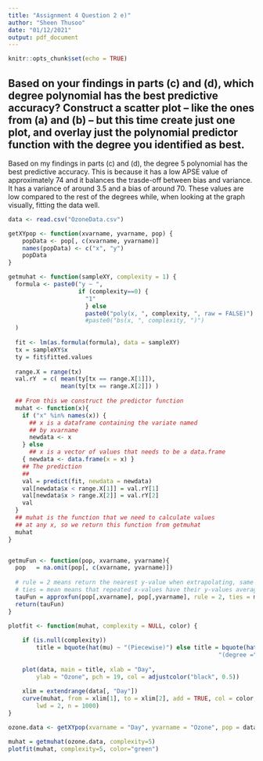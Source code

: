 ```yaml
---
title: "Assignment 4 Question 2 e)"
author: "Sheen Thusoo"
date: "01/12/2021"
output: pdf_document
---
```


```r
knitr::opts_chunk$set(echo = TRUE)
```

## Based on your findings in parts (c) and (d), which degree polynomial has the best predictive accuracy? Construct a scatter plot -- like the ones from (a) and (b) -- but this time create just one plot, and overlay just the polynomial predictor function with the degree you identified as best. 

Based on my findings in parts (c) and (d), the degree 5 polynomial has the best predictive accuracy. This is because it has a low APSE value of approximately 74 and it balances the trasde-off between bias and variance. It has a variance of around 3.5 and a bias of around 70. These values are low compared to the rest of the degrees while, when looking at the graph visually, fitting the data well.

``` r
data <- read.csv("OzoneData.csv")
```

``` r
getXYpop <- function(xvarname, yvarname, pop) {
    popData <- pop[, c(xvarname, yvarname)]
    names(popData) <- c("x", "y")
    popData
}

getmuhat <- function(sampleXY, complexity = 1) {
  formula <- paste0("y ~ ",
                    if (complexity==0) {
                      "1"
                      } else 
                      paste0("poly(x, ", complexity, ", raw = FALSE)") 
                      #paste0("bs(x, ", complexity, ")") 
  )
  
  fit <- lm(as.formula(formula), data = sampleXY)
  tx = sampleXY$x
  ty = fit$fitted.values
  
  range.X = range(tx)
  val.rY  = c( mean(ty[tx == range.X[1]]), 
               mean(ty[tx == range.X[2]]) )
  
  ## From this we construct the predictor function
  muhat <- function(x){
    if ("x" %in% names(x)) {
      ## x is a dataframe containing the variate named
      ## by xvarname
      newdata <- x
    } else 
      ## x is a vector of values that needs to be a data.frame
    { newdata <- data.frame(x = x) }
    ## The prediction
    ## 
    val = predict(fit, newdata = newdata)
    val[newdata$x < range.X[1]] = val.rY[1]
    val[newdata$x > range.X[2]] = val.rY[2]
    val
  }
  ## muhat is the function that we need to calculate values 
  ## at any x, so we return this function from getmuhat
  muhat
}


getmuFun <- function(pop, xvarname, yvarname){
  pop   = na.omit(pop[, c(xvarname, yvarname)])
  
  # rule = 2 means return the nearest y-value when extrapolating, same as above.
  # ties = mean means that repeated x-values have their y-values averaged, as above.
  tauFun = approxfun(pop[,xvarname], pop[,yvarname], rule = 2, ties = mean)
  return(tauFun)
}
```

```r
plotfit <- function(muhat, complexity = NULL, color) {
    
    if (is.null(complexity)) 
        title = bquote(hat(mu) ~ "(Piecewise)") else title = bquote(hat(mu) ~ 
                                                            "(degree =" ~ .(complexity) * ") ")
    
    plot(data, main = title, xlab = "Day", 
        ylab = "Ozone", pch = 19, col = adjustcolor("black", 0.5))
    
    xlim = extendrange(data[, "Day"])
    curve(muhat, from = xlim[1], to = xlim[2], add = TRUE, col = color, 
        lwd = 2, n = 1000)
}
```

```r
ozone.data <- getXYpop(xvarname = "Day", yvarname = "Ozone", pop = data)

muhat = getmuhat(ozone.data, complexity=5)
plotfit(muhat, complexity=5, color="green")
```

